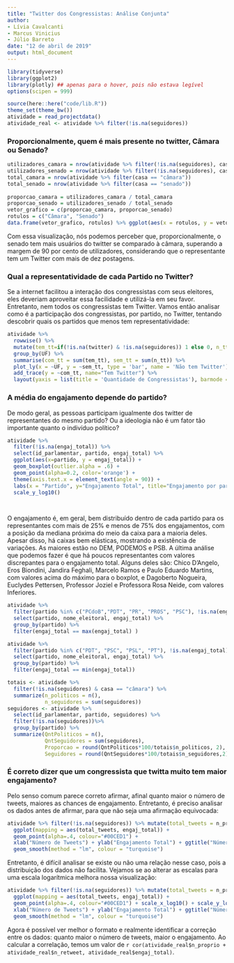 ```yaml
---
title: "Twitter dos Congressistas: Análise Conjunta"
author:
- Lívia Cavalcanti
- Marcus Vinicius
- Júlio Barreto
date: "12 de abril de 2019"
output: html_document
---
```


```r
library(tidyverse)
library(ggplot2)
library(plotly) ## apenas para o hover, pois não estava legível
options(scipen = 999)

source(here::here("code/lib.R"))
theme_set(theme_bw())
atividade = read_projectdata()
atividade_real <- atividade %>% filter(!is.na(seguidores))
```

### Proporcionalmente, quem é mais presente no twitter, Câmara ou Senado?

```r
utilizadores_camara = nrow(atividade %>% filter(!is.na(seguidores), casa == "câmara", engaj_total_proprio>10))
utilizadores_senado = nrow(atividade %>% filter(!is.na(seguidores), casa == "senado", engaj_total_proprio>10))
total_camara = nrow(atividade %>% filter(casa == "câmara"))
total_senado = nrow(atividade %>% filter(casa == "senado"))
  
proporcao_camara = utilizadores_camara / total_camara
proporcao_senado = utilizadores_senado / total_senado
vetor_grafico = c(proporcao_camara, proporcao_senado)
rotulos = c("Câmara", "Senado")
data.frame(vetor_grafico, rotulos) %>% ggplot(aes(x = rotulos, y = vetor_grafico)) + geom_bar(stat = "identity", fill=c("#DC143C", "#6A5ACD"), col=c("#DC143C", "#6A5ACD"), alpha=.6) + labs(x = "Casas", y = "Pessoas que usam twitter (%)", title = "Visualização dos parlamentares que usam twitter em cada casa \n (Proporcionalmente)") + theme(plot.title = element_text(hjust = 0.5)) + scale_y_continuous(limits = c(0,1.1))
```

Com essa visualização, nós podemos perceber que, proporcionalmente, o senado tem mais usuários do twitter se comparado à câmara, superando a margem de 90 por cento de utilizadores, considerando que o representante tem um Twitter com mais de dez postagens.

### Qual a representatividade de cada Partido no Twitter?

Se a internet facilitou a interação dos congressistas com seus eleitores, eles deveriam aproveitar essa facilidade e utilizá-la em seu favor. Entretanto, nem todos os congressistas tem Twitter. Vamos então analisar como é a participação dos congressistas, por partido, no Twitter, tentando descobrir quais os partidos que menos tem representatividade:

```r
atividade %>%
  rowwise() %>%
  mutate(tem_tt=if(!is.na(twitter) & !is.na(seguidores)) 1 else 0, n_tt=if(is.na(twitter) | is.na(seguidores)) 1 else 0) %>%
  group_by(UF) %>%
  summarise(com_tt = sum(tem_tt), sem_tt = sum(n_tt)) %>%
  plot_ly(x = ~UF, y = ~sem_tt, type = 'bar', name = 'Não tem Twitter') %>%
  add_trace(y = ~com_tt, name="Tem Twitter") %>%
  layout(yaxis = list(title = 'Quantidade de Congressistas'), barmode = 'stack')
```

### A média do engajamento depende do partido?

De modo geral, as pessoas participam igualmente dos twitter de representantes do mesmo partido? Ou a ideologia não é um fator tão importante quanto o indivíduo político?

```r
atividade %>% 
  filter(!is.na(engaj_total)) %>%
  select(id_parlamentar, partido, engaj_total) %>%
  ggplot(aes(x=partido, y = engaj_total)) +
  geom_boxplot(outlier.alpha = .6) +
  geom_point(alpha=0.2, color='orange') + 
  theme(axis.text.x = element_text(angle = 90)) +
  labs(x = "Partido", y="Engajamento Total", title="Engajamento por partido") +
  scale_y_log10()

  
```

O engajamento é, em geral, bem distribuído dentro de cada partido para os representantes com mais de 25% e menos de 75% dos engajamentos, com a posição da mediana próxima do meio da caixa para a maioria deles.
Apesar disso, há caixas bem elásticas, mostrando a existência de variações. As maiores estão no DEM, PODEMOS e PSB.
A última análise que podemos fazer é que há poucos representantes com valores discrepantes para o engajamento total. Alguns deles são: Chico D'Angelo, Eros Biondini, Jandira Feghali, Marcelo Ramos e Paulo Eduardo Martins, com valores acima do máximo para o boxplot, e Dagoberto Nogueira, Euclydes Pettersen, Professor Joziel e Professora Rosa Neide, com valores Inferiores.

```r
atividade %>% 
  filter(partido %in% c("PCdoB","PDT", "PR", "PROS", "PSC"), !is.na(engaj_total)) %>%
  select(partido, nome_eleitoral, engaj_total) %>%
  group_by(partido) %>%
  filter(engaj_total == max(engaj_total) )

atividade %>% 
  filter(partido %in% c("PDT", "PSC", "PSL", "PT"), !is.na(engaj_total), engaj_total > 0) %>%
  select(partido, nome_eleitoral, engaj_total) %>%
  group_by(partido) %>%
  filter(engaj_total == min(engaj_total))
```

```r
totais <- atividade %>% 
  filter(!is.na(seguidores) & casa == "câmara") %>%
  summarize(n_politicos = n(),
            n_seguidores = sum(seguidores))
seguidores <- atividade %>% 
  select(id_parlamentar, partido, seguidores) %>%
  filter(!is.na(seguidores))%>%
  group_by(partido) %>%
  summarize(QntPoliticos = n(),
            QntSeguidores = sum(seguidores),
            Proporcao = round(QntPoliticos*100/totais$n_politicos, 2),
            Seguidores = round(QntSeguidores*100/totais$n_seguidores,2))
```

### É correto dizer que um congressista que twitta muito tem maior engajamento?

Pelo senso comum parece correto afirmar, afinal quanto maior o número de tweets, maiores as chances de engajamento. Entretanto, é preciso analisar os dados antes de afirmar, para que não seja uma afirmação equivocada:

```r
atividade %>% filter(!is.na(seguidores)) %>% mutate(total_tweets = n_proprio + n_retweet) %>%
  ggplot(mapping = aes(total_tweets, engaj_total)) +
  geom_point(alpha=.4, colour="#00CED1") + 
  xlab("Número de Tweets") + ylab("Engajamento Total") + ggtitle("Número de Tweets vs. Engajamento") +
  geom_smooth(method = "lm", colour = "turquoise")
```

Entretanto, é difícil analisar se existe ou não uma relação nesse caso, pois a distribuição dos dados não facilita. Vejamos se ao alterar as escalas para uma escala logarítmica melhora nossa visualização:

```r
atividade %>% filter(!is.na(seguidores)) %>% mutate(total_tweets = n_proprio + n_retweet) %>%
  ggplot(mapping = aes(total_tweets, engaj_total)) +
  geom_point(alpha=.4, colour="#00CED1") + scale_x_log10() + scale_y_log10() +
  xlab("Número de Tweets") + ylab("Engajamento Total") + ggtitle("Número de Tweets vs. Engajamento") +
  geom_smooth(method = "lm", colour = "turquoise")
```

Agora é possível ver melhor o formato e realmente identificar a correção entre os dados: quanto maior o número de tweets, maior o engajamento. Ao calcular a correlação, temos um valor de `r cor(atividade_real$n_proprio + atividade_real$n_retweet, atividade_real$engaj_total)`.
